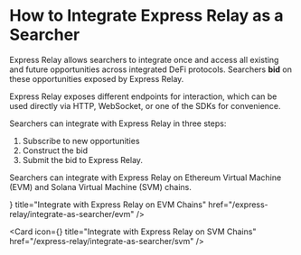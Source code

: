 
# How to Integrate Express Relay as a Searcher

Express Relay allows searchers to integrate once and access all existing and future opportunities across integrated DeFi protocols.
Searchers **bid** on these opportunities exposed by Express Relay.

Express Relay exposes different endpoints for interaction, which can be used directly via HTTP, WebSocket, or one of the SDKs for convenience.

Searchers can integrate with Express Relay in three steps:

1. Subscribe to new opportunities
2. Construct the bid
3. Submit the bid to Express Relay.

Searchers can integrate with Express Relay on Ethereum Virtual Machine (EVM) and Solana Virtual Machine (SVM) chains.

<Cards>
<Card
  icon={<CodeIcon />}
  title="Integrate with Express Relay on EVM Chains"
  href="/express-relay/integrate-as-searcher/evm"
/>

<Card
  icon={<CodeIcon />}
  title="Integrate with Express Relay on SVM Chains"
  href="/express-relay/integrate-as-searcher/svm"
/>
</Cards>
